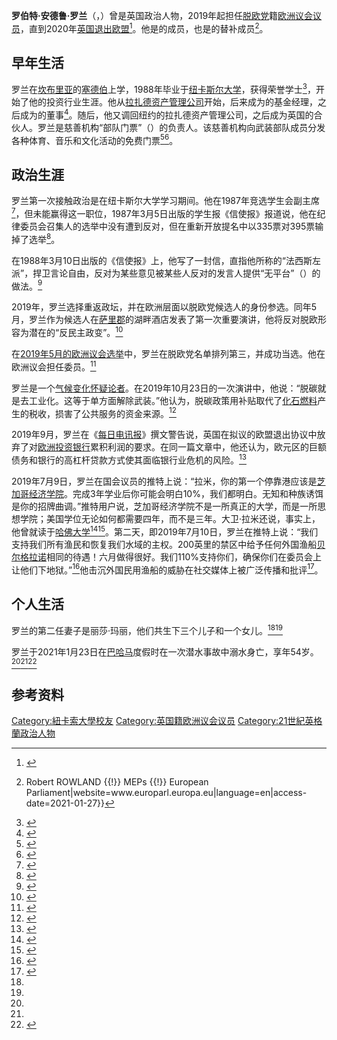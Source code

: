 {{Infobox officeholder
| honorific-prefix    = 
| name                = 罗伯特·罗兰
| native_name         = {{lang|en|Robert Rowland}}
| honorific-suffix    = 
| party               = [[英国脱欧党|英国脱欧党]]
| image               = File:Robert ID London meeting February 2020.jpg
| caption             = 罗伯特·罗兰，摄于2020年
| birth_name          = 罗伯特·安德鲁·罗兰<br>Robert Andrew Rowland
| constituency_MP     = 来自{{le|东南英格兰 (欧洲议会选区)|South East England (European Parliament constituency)|东南英格兰}}选区
| status              = 
| term_start          = 2019年7月2日<ref>{{cite web |title=Key dates ahead|url=http://www.europarl.europa.eu/news/en/press-room/elections-press-kit/0/key-dates-ahead |publisher=European Parliament |accessdate=2021-01-27 |date=2017-05-20}}</ref><ref>{{cite web |title=Key dates ahead|url=https://www.bbc.co.uk/news/uk-48365702|publisher=BBC News |accessdate=2021-01-27 |date=2017-05-22}}</ref>
| predecessor         = {{le|雷·芬奇|Ray Finch}}
| successor           = 选区废除<small>（[[英國脫歐|英國脫歐]]）</small>
| term_end            = 2020年1月31日
| parliament          = 欧洲议会议员
| birth_date          = {{birth date|1966|2|28}}
| birth_place         = {{UK}}[[英格兰|英格兰]]{{le|鲍登 (大曼彻斯特)|Bowdon, Greater Manchester|鲍登}}
| death_date          = {{death date and age|2021|1|23|1966|2|28}}
| death_place         = {{BHS}}
| nationality         = {{UK}}
| spouse              = 丽莎·玛丽
| relations           = 
| children            = 4
| residence           = 伦敦和巴哈马
| alma_mater          = {{le|赛德伯中学|Sedbergh School}}<br>[[纽卡斯尔大学_(英国)|纽卡斯尔大学]]
| occupation          = 
| profession          = 
| website             = 
}}
'''罗伯特·安德鲁·罗兰'''（{{lang-en|Robert Andrew Rowland}}，{{bd|1966年|2月28日|2021年|1月23日|catIdx=Rowland}}）曾是英国政治人物，2019年起担任{{le|东南英格兰 (欧洲议会选区)|South East England (European Parliament constituency)|东南英格兰选区}}[[英国脱欧党|脱欧党]]籍[[欧洲议会议员|欧洲议会议员]]，直到2020年[[英国退出欧盟|英国退出欧盟]]<ref>{{cite web |title=The UK's European elections 2019 |url=https://www.bbc.co.uk/news/topics/crjeqkdevwvt/the-uks-european-elections-2019 |website=BBC News |accessdate=2021-01-27}}</ref>。他是{{le|欧洲议会经济和货币事务委员会|European Parliament Committee on Economic and Monetary Affairs|经济和货币事务委员会}}的成员，也是{{le|欧洲议会工业、研究和能源委员会|European Parliament Committee on Industry, Research and Energy|工业、研究和能源委员会}}的替补成员<ref>{{Cite web|url=http://www.europarl.europa.eu/meps/en/197733/ROBERT_ROWLAND/history/9|title=9th parliamentary term {{!}} Robert ROWLAND {{!}} MEPs {{!}} European Parliament|website=www.europarl.europa.eu|language=en|access-date=2021-01-27}}</ref>。

==早年生活==
罗兰在[[坎布里亚|坎布里亚]]的[[塞德伯|塞德伯]]上学，1988年毕业于[[纽卡斯尔大学_(英国)|纽卡斯尔大学]]，获得荣誉学士<ref>{{cite web |url=https://google.brand.edgar-online.com/efxapi/EFX_dll/EDGARpro.dll?FetchFilingHtmlSection1?SectionID=4178759-460851-467122&SessionID=j5B7eFiYveEvTG7 |website=Edgar Online |accessdate=2021-01-27|title=Pacific Funds Series Trust – 485Apos – 20060206 – Name_And_Title }}</ref>，开始了他的投资行业生涯。他从[[Lazard|拉扎德资产管理公司]]开始，后来成为{{le|奥迪资产管理公司|Crispin Odey}}的基金经理，之后成为{{le|索罗斯基金管理公司|Soros Fund Management}}的董事<ref>{{cite web |title= Mr Robert Andrew Rowland |url=https://register.fca.org.uk/ShPo_individualdetailsPage?id=003b000000LUwtiAAD |website=Financial Conduct Authority |accessdate=2021-01-27}}</ref>。随后，他又调回纽约的拉扎德资产管理公司，之后成为英国{{le|奇恩资本管理公司|Cheyne Capital Management}}的合伙人。罗兰是慈善机构“部队门票”（{{lang|en|Tickets for Troops}}）的负责人。该慈善机构向武装部队成员分发各种体育、音乐和文化活动的免费门票<ref name=ticketsfortroops-directors>{{cite web |url=https://www.ticketsfortroops.org.uk/about-us/the-directors.aspx |title=The Directors |publisher=Tickets for Troops |accessdate=2021-01-27}}</ref><ref name=Telegraph>{{cite news|url=https://www.telegraph.co.uk/news/2021/01/24/former-brexit-party-mep-dies-bahamas-diving-accident/|title=Former Brexit Party MEP dies in Bahamas diving accident|first=Craig|last=Simpson|date=2021-01-24|access-date=2021-01-27|newspaper=The Daily Telegraph|location=London}}</ref>。

==政治生涯==
罗兰第一次接触政治是在纽卡斯尔大学学习期间。他在1987年竞选学生会副主席<ref>{{cite web |title=Newcastle University Courier |url=http://courierarchive.ncl.ac.uk/sites/default/files/1987-01-29.pdf |website=Newcastle University Library Courier Archive |accessdate=2021-01-27 |page=3 |date=1987-01-29}}</ref>，但未能赢得这一职位，1987年3月5日出版的学生报《信使报》报道说，他在纪律委员会召集人的选举中没有遭到反对，但在重新开放提名中以335票对395票输掉了选举<ref>{{cite web |title=Newcastle University Courier |url=http://courierarchive.ncl.ac.uk/sites/default/files/1987-03-05.pdf |website=Newcastle University Library Courier Archive |accessdate=2021-01-27 |page=2 |date=1987-03-05}}</ref>。

在1988年3月10日出版的《信使报》上，他写了一封信，直指他所称的“法西斯左派”，捍卫言论自由，反对为某些意见被某些人反对的发言人提供“无平台”（{{lang|en|no platform}}）的做法。<ref>{{cite web |title=Newcastle University Courier |url=http://courierarchive.ncl.ac.uk/sites/default/files/1988-03-10.pdf |website=Newcastle University Library Courier Archive |accessdate=2021-01-27 |page=4 |date=1988-03-10}}</ref>

2019年，罗兰选择重返政坛，并在欧洲层面以脱欧党候选人的身份参选。同年5月，罗兰作为候选人在[[萨里郡|萨里郡]]{{le|弗雷姆勒|Frimley}}的湖畔酒店发表了第一次重要演讲，他将反对脱欧形容为潜在的“反民主政变”。<ref>{{Cite web|url=https://www.theguardian.com/commentisfree/2019/may/25/farage-brexit-party-remain|title=The energy behind Farage and his Brexit party leaves his rivals in the shadows|first=John|last=Harris|date=2019-05-25|work=The Guardian|accessdate=2021-01-27}}</ref>

在[[2019年欧洲议会选举_(英国)|2019年5月的欧洲议会选举]]中，罗兰在{{le|东南英格兰 (欧洲议会选区)|South East England (European Parliament constituency)|东南英格兰选区}}脱欧党名单排列第三，并成功当选。他在欧洲议会担任{{le|欧洲议会经济和货币事务委员会|European Parliament Committee on Economic and Monetary Affairs|经济和货币事务委员会}}委员。<ref>{{Cite web|url=http://www.europarl.europa.eu/unitedkingdom/en/european-elections/uk_meps/south_east_region.html|title=South East Region – 10 MEPs|website=www.europarl.europa.eu|accessdate=2021-01-27}}</ref>

罗兰是一个[[全球暖化否定说|气候变化怀疑论者]]。在2019年10月23日的一次演讲中，他说：“脱碳就是去工业化。这等于单方面解除武装。”他认为，脱碳政策用补贴取代了[[化石燃料|化石燃料]]产生的税收，损害了公共服务的资金来源。<ref name="climate">{{cite web |title=Debates: Wednesday, 23 October 2019 – Strasbourg |url=https://www.europarl.europa.eu/doceo/document/CRE-9-2019-10-23-INT-3-270-0000_EN.html |website=European Parliament |accessdate=2021-01-27}}</ref>

2019年9月，罗兰在《[[每日电讯报|每日电讯报]]》撰文警告说，英国在拟议的欧盟退出协议中放弃了对[[欧洲投资银行|欧洲投资银行]]累积利润的要求。在同一篇文章中，他还认为，欧元区的巨额债务和银行的高杠杆贷款方式使其面临银行业危机的风险。<ref>{{cite news |last1=Rowland |first1=Robert |title=Bunging the EU billions of pounds for free shows the toxic ineptitude at the heart of May's Brexit deal |url=https://www.telegraph.co.uk/politics/2019/09/30/bunging-eu-billions-pounds-free-shows-toxic-ineptitude-heart/ |accessdate=2021-01-27 |work=The Daily Telegraph |date=2019-09-30}}</ref>

2019年7月9日，罗兰在国会议员{{le|大卫·拉米|David Lammy}}的推特上说：“拉米，你的第一个停靠港应该是[[芝加哥经济学派|芝加哥经济学院]]。完成3年学业后你可能会明白10%，我们都明白。无知和种族诱饵是你的招牌曲调。”推特用户说，芝加哥经济学院不是一所真正的大学，而是一所思想学院；美国学位无论如何都需要四年，而不是三年。大卫·拉米还说，事实上，他曾就读于[[哈佛大学|哈佛大学]]<ref>{{cite news |title=Brexit Party MEP tried to come for David Lammy's education and he was the one who got schooled |url=https://www.indy100.com/article/brexit-party-mep-david-lammy-robert-rowland-twitter-university-chicago-8998641 |accessdate=2021-01-27 |work=The Independent |date=2019-07-10}}</ref><ref name="#1">{{Cite news|date=2021-01-24|title=Robert Rowland: Former Brexit MEP dies in Bahamas diving accident|language=en-GB|work=BBC News|url=https://www.bbc.com/news/uk-england-kent-55788542|access-date=2021-01-27}}</ref>。第二天，即2019年7月10日，罗兰在推特上说：“我们支持我们所有渔民和恢复我们水域的主权。200英里的禁区中给予任何外国渔船[[贝尔格拉诺将军号巡洋舰|贝尔格拉诺]]相同的待遇！六月做得很好。我们110%支持你们，确保你们在委员会上让他们下地狱。”<ref>{{cite web|title=Robert Rowland Brexit SE Twitter|url=https://twitter.com/RowlandBrexitSE|website=Twitter|accessdate=2021-01-27}}</ref>他击沉外国民用渔船的威胁在社交媒体上被广泛传播和批评<ref name=guardian-20190712>{{cite news |url=https://www.theguardian.com/politics/2019/jul/12/brexit-party-mep-criticised-over-belgrano-twitter-comments |title=Brexit party MEP called for EU fishing vessels to be 'sunk like Belgrano' |last=Rankin |first=Jennifer |newspaper=The Guardian |date=2019-07-12 |accessdate=2021-01-27}}</ref>。

==个人生活==
罗兰的第二任妻子是丽莎·玛丽，他们共生下三个儿子和一个女儿。<ref name=Telegraph/><ref name=ticketsfortroops-directors/>

罗兰于2021年1月23日在[[巴哈马|巴哈马]]度假时在一次潜水事故中溺水身亡，享年54岁。<ref name=Telegraph/><ref name="#1"/><ref>{{Cite web|last=Hanson|first=Reece|date=2021-01-26|title=Former Brexit Party MP hopeful dies in Bahamas diving accident|url=https://www.lowestoftjournal.co.uk/news/waveney-mp-hopeful-robert-rowland-dies-7072516|access-date=2021-01-27|website=Lowestoft Journal|language=en-GB}}</ref>

==参考资料==
{{reflist|2}}

{{DEFAULTSORT:Rowland, Robert}}
[[Category:紐卡索大學校友|Category:紐卡索大學校友]]
[[Category:英国籍欧洲议会议员|Category:英国籍欧洲议会议员]]
[[Category:21世紀英格蘭政治人物|Category:21世紀英格蘭政治人物]]